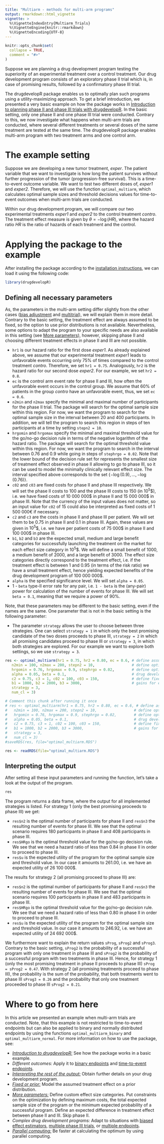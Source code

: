 ```yaml
---
title: "Multiarm - methods for multi-arm programs"
output: rmarkdown::html_vignette
vignette: >
  %\VignetteIndexEntry{Multiarm_Trials}
  %\VignetteEngine{knitr::rmarkdown}
  %\VignetteEncoding{UTF-8}
---
```


```r
knitr::opts_chunk$set(
  collapse = TRUE,
  comment = "#>"
)
```


Suppose we are planning a drug development program testing the superiority of an experimental treatment over a control treatment. Our drug development program consists of an exploratory phase II trial which is, in case of promising results, followed by a confirmatory phase III trial.

The drugdevelopR package enables us to optimally plan such programs using a utility-maximizing approach. To get a brief introduction, we presented a very basic example on how the package works in [Introduction to planning phase II and phase III trials with drugdevelopR](https://sterniii3.github.io/drugdevelopR/articles/Introduction-to-drugdevelopR.html). In the basic setting, only one phase II and one phase III trial were conducted. Contrary to this, we now investigate what happens when multi-arm trials are conducted, where several different treatments or several doses of the same treatment are tested at the same time. The drugdevelopR package enables multi-arm program with two treatment arms and one control arm.

# The example setting
Suppose we are developing a new tumor treatment, *exper*. The patient variable that we want to investigate is how long the patient survives without further progression of the tumor (progression-free survival). This is a time-to-event outcome variable. We want to test two different doses of, *exper1* and *exper2*. Therefore, we will use the function `optimal_multiarm`, which calculates optimal sample sizes and threshold decisions values for time-to-event outcomes when multi-arm trials are conducted. 

Within our drug development program, we will compare our two experimental treatments *exper1* and *exper2* to the control treatment *contro*. The treatment effect measure is given by $\theta = −\log(HR)$, where the hazard ratio $HR$ is the ratio of hazards of each treatment and the control.

# Applying the package to the example

After installing the package according to the [installation instructions](https://sterniii3.github.io/drugdevelopR/#Installation), we can load it using the following code:
```r
library(drugdevelopR)
```

## Defining all necessary parameters
As, the parameters in the multi-arm setting differ slightly from the other cases ([bias adjustment](https://sterniii3.github.io/drugdevelopR/articles/Bias_adjustment.html) and [multitrial](https://sterniii3.github.io/drugdevelopR/articles/Multitrial.html)), we will explain them in more detail.
Contrary to the basic setting, the treatment effect are always assumed to be fixed, so the option to use prior distributions is not available. Nevertheless, some options to adapt the program to your specific needs are also available in this setting (see [More parameters](https://sterniii3.github.io/drugdevelopR/articles/More_Parameters.html)), however, skipping phase II and choosing different treatment effects in phase II and III are not possible.

* `hr1` is our hazard ratio for the first dose *exper1*. As already explained above, we assume that our experimental treatment *exper1* leads to unfavorable events occurring only 75\% of times compared to the control treatment *contro*. Therefore, we set `hr1 = 0.75`. Analogously, `hr2` is the hazard ratio for our second dose *exper2*. For our example, we set `hr2 = 0.8`.
* `ec` is the control arm event rate for phase II and III, how often the unfavorable event occurs in the control group. We assume that 60% of patients in the group *contro* have an unfavorable event, thus, we set `ec = 0.6`.
* `n2min` and `n2max` specify the minimal and maximal number of participants for the phase II trial. The package will search for the optimal sample size within this region. For now, we want the program to search for the optimal sample size in the interval between 20 and 400 participants. In addition, we will tell the program to search this region in steps of ten participants at a time by setting `stepn2 = 10`.
* `hrgomin` and `hrgomax` specify the minimal and maximal threshold value for the go/no-go decision rule in terms of the negative logarithm of the hazard ratio. The package will search for the optimal threshold value within this region. For now, we want the program to search in the interval between 0.76 and 0.9 while going in steps of `stephrgo = 0.02`. Note that the lower bound of the decision rule set for represents the smallest size of treatment effect observed in phase II allowing to go to phase III, so it can be used to model the minimally clinically relevant effect size. The interval specified above corresponds to the set $\{-\log(0.9), ..., -\log(0.76)\}$.
* `c02` and `c03` are fixed costs for phase II and phase III respectively. We will set the phase II costs to 100 and the phase III costs to 150 (in $10^5$\$), i.e. we have fixed costs of 10 000 000\$ in phase II and 15 000 000\$ in phase III. Note that the currency of the input values does not matter, so an input value for `c02` of 15 could also be interpreted as fixed costs of 1 500 000€ if necessary. 
* `c2` and `c3` are the costs in phase II and phase III per patient. We will set them to be 0.75 in phase II and 0.1 in phase III. Again, these values are given in $10^5$\$, i.e. we have per patient costs of 75 000\$ in phase II and 100 000\$ in phase III.
* `b1`, `b2` and `b3` are the expected small, medium and large benefit categories for successfully launching the treatment on the market for each effect size category in $10^5$\$. We will define a small benefit of 1000, a medium benefit of 2000, and a large benefit of 3000. The effect size categories directly correspond to the treatment effect, i.e. if the treatment effect is between 1 and 0.95 (in terms of the risk ratio) we have a small treatment effect, hence yielding expected benefits of the drug development program of 100 000 000\$.
* `alpha` is the specified significance level. We will set `alpha = 0.05`.
* 1 - `beta` type-II error rate for any pair, i.e. `1 - beta` is the (any-pair) power for calculation of the number of events for phase III. We will set `beta = 0.1`, meaning that we require a power of 90%.

Note, that these parameters may be different to the basic setting, even if the names are the same. One parameter that is not in the basic setting is the following parameter:

* The parameter `strategy` allows the user to choose between three strategies. One can select `strategy = 1` in which only the best promising candidate of the two doses proceeds to phase III, `strategy = 2`  in which all promising candidates proceed to phase III or `strategy = 3`, in which both strategies are explored. For our example we want to explore both settings, so we use `strategy = 3`.

```r
res <- optimal_multiarm(hr1 = 0.75, hr2 = 0.80, ec = 0.6, # define assumed true HRs and control arm event rate
   n2min = 100, n2max = 200, stepn2 = 10,                 # define optimization set for n2
   hrgomin = 0.76, hrgomax = 0.9, stephrgo = 0.02,        # define optimization set for HRgo
   alpha = 0.05, beta = 0.1,                              # drug development planning parameters
   c2 = 0.75, c3 = 1, c02 = 100, c03 = 150,               # define fixed and variable costs for phase II and III
   b1 = 1000, b2 = 2000, b3 = 3000,                       # gains for each effect size category
   strategy = 3,                                          
   num_cl = 3)
```

```r
# Comment this chunk after running it once
# res <- optimal_multiarm(hr1 = 0.75, hr2 = 0.80, ec = 0.6, # define assumed true HRs and control arm event rate
#   n2min = 100, n2max = 200, stepn2 = 10,                 # define optimization set for n2
#   hrgomin = 0.76, hrgomax = 0.9, stephrgo = 0.02,        # define optimization set for HRgo
#   alpha = 0.05, beta = 0.1,                              # drug development planning parameters
#   c2 = 0.75, c3 = 1, c02 = 100, c03 = 150,               # define fixed and variable costs for phase II and III       
#   b1 = 1000, b2 = 2000, b3 = 3000,                       # gains for each effect size category
#   strategy = 3,                                         
#   num_cl = 3)
#saveRDS(res, file="optimal_multiarm.RDS")
```
```r
res <- readRDS(file="optimal_multiarm.RDS")
```

## Interpreting the output

After setting all these input parameters and running the function, let's take a look at the output of the program.

```r
res
```
The program returns a data frame, where the output for all implemented strategies is listed.
For strategy 1 (only the best promising proceeds to phase III) we get:

* `res$n2` is the optimal number of participants for phase II and `res$n3` the resulting number of events for phase III. We see that the optimal scenario requires 180 participants in phase II and 408 participants in phase III.
* `res$HRgo` is the optimal threshold value for the go/no-go decision rule. We see that we need a hazard ratio of less than 0.84 in phase II in order to proceed to phase III. 
* `res$u` is the expected utility of the program for the optimal sample size and threshold value. In our case it amounts to 261.00, i.e. we have an expected utility of 26 100 000\$.

The results for strategy 2 (all promising proceed to phase III) are:

* `res$n2` is the optimal number of participants for phase II and `res$n3` the resulting number of events for phase III. We see that the optimal scenario requires 100 participants in phase II and 483 participants in phase III.
* `res$HRgo` is the optimal threshold value for the go/no-go decision rule. We see that we need a hazard ratio of less than 0.80 in phase II in order to proceed to phase III. 
* `res$u` is the expected utility of the program for the optimal sample size and threshold value. In our case it amounts to 246.92, i.e. we have an expected utility of 24 692 000\$.

We furthermore want to explain the return values `sProg`, `sProg2` and `sProg3`. Contrary to the basic setting, `sProg2` is the probability of a successful program with only one treatment in phase III and `sProg2` is the probability of a successful program with two treatments in phase III. Hence, for strategy 1 (only the most promising treatment in phase II proceeds to phase III) `sProg = sProg2 = 0.47`. With strategy 2 (all promising treatments proceed to phase III), the probability is the sum of the probability, that both treatments went to phase III `sProg3 = 0.26` and the probability that only one treatment proceeded to phase III `sProg2 = 0.21`.


# Where to go from here
In this article we presented an example when multi-arm trials are conducted. Note, that this example is not restricted to time-to-event endpoints but can also be applied to binary and normally distributed endpoints by using the functions `optimal_multiarm_binary` and `optimal_multiarm_normal`. For more information on how to use the package, see:

* [*Introduction to drugdevelopR:*](https://sterniii3.github.io/drugdevelopR/articles/Introduction-to-drugdevelopR.html) See how the package works in a basic example.
* *Different outcomes:* Apply it to [binary endpoints](https://sterniii3.github.io/drugdevelopR/articles/Binary_outcomes.html) and [time-to-event endpoints](https://sterniii3.github.io/drugdevelopR/articles/Time-to-event_outcomes.html).
* [*Interpreting the rest of the output:*](https://sterniii3.github.io/drugdevelopR/articles/Interpreting_Output.html) Obtain further details on your drug development program.
* [*Fixed or prior:*](https://sterniii3.github.io/drugdevelopR/articles/Fixed_and_prior_distributions.html) Model the assumed treatment effect on a prior distribution.
* [*More parameters:*](https://sterniii3.github.io/drugdevelopR/articles/More_Parameters.html) Define custom effect size categories. Put constraints on the optimization by defining maximum costs, the total expected sample size of the program or the minimum expected probability of a successful program. Define an expected difference in treatment effect between phase II and III. Skip phase II.
* *Complex drug development programs:* Adapt to situations with [biased effect estimators](https://sterniii3.github.io/drugdevelopR/articles/Bias_adjustment.html), [multiple phase III trials](https://sterniii3.github.io/drugdevelopR/articles/Multitrial.html), or [multiple endpoints](https://sterniii3.github.io/drugdevelopR/articles/Multiple_Endpoints.html).
* [*Parallel computing:*](https://sterniii3.github.io/drugdevelopR/articles/More_Parameters.html#parallel-computing) Be faster at calculating the optimum by using parallel computing.
